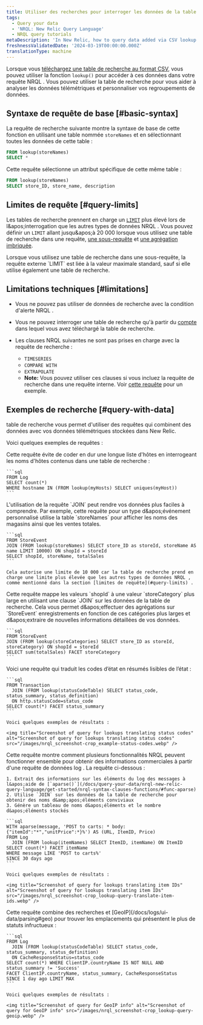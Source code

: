 ```yaml
---
title: Utiliser des recherches pour interroger les données de la table
tags:
  - Query your data
  - 'NRQL: New Relic Query Language'
  - NRQL query tutorials
metaDescription: 'In New Relic, how to query data added via CSV lookup tables.'
freshnessValidatedDate: '2024-03-19T00:00:00.000Z'
translationType: machine
---
```


Lorsque vous [téléchargez une table de recherche au format CSV](/docs/logs/ui-data/lookup-tables-ui), vous pouvez utiliser la fonction `lookup()` pour accéder à ces données dans votre requête NRQL . Vous pouvez utiliser la table de recherche pour vous aider à analyser les données télémétriques et personnaliser vos regroupements de données.

## Syntaxe de requête de base [#basic-syntax]

La requête de recherche suivante montre la syntaxe de base de cette fonction en utilisant une table nommée `storeNames` et en sélectionnant toutes les données de cette table :

```sql
FROM lookup(storeNames)
SELECT *
```

Cette requête sélectionne un attribut spécifique de cette même table :

```sql
FROM lookup(storeNames)
SELECT store_ID, store_name, description
```

## Limites de requête [#query-limits]

Les tables de recherche prennent en charge un [`LIMIT`](/docs/query-your-data/nrql-new-relic-query-language/get-started/nrql-syntax-clauses-functions/#sel-limit) plus élevé lors de l&amp;apos;interrogation que les autres types de données NRQL . Vous pouvez définir un `LIMIT` allant jusqu&amp;apos;à 20 000 lorsque vous utilisez une table de recherche dans une requête, [une sous-requête](/docs/query-your-data/nrql-new-relic-query-language/get-started/subqueries-in-nrql/) et [une agrégation imbriquée](/docs/query-your-data/nrql-new-relic-query-language/nrql-query-tutorials/nested-aggregation-make-ordered-computations-single-query/).

<Callout variant="tip">
  Lorsque vous utilisez une table de recherche dans une sous-requête, la requête externe `LIMIT` est liée à la valeur maximale standard, sauf si elle utilise également une table de recherche.
</Callout>

## Limitations techniques [#limitations]

* Vous ne pouvez pas utiliser de données de recherche avec la condition d&apos;alerte NRQL .

* Vous ne pouvez interroger une table de recherche qu&apos;à partir du [compte](/docs/accounts/accounts-billing/account-structure/new-relic-account-structure/#organization-accounts) dans lequel vous avez téléchargé la table de recherche.

* Les clauses NRQL suivantes ne sont pas prises en charge avec la requête de recherche :

  * `TIMESERIES`
  * `COMPARE WITH`
  * `EXTRAPOLATE`
  * <DNT>**Note:**</DNT> Vous pouvez utiliser ces clauses si vous incluez la requête de recherche dans une requête interne. Voir [cette requête](#item-ids) pour un exemple.

## Exemples de recherche [#query-with-data]

table de recherche vous permet d&apos;utiliser des requêtes qui combinent des données avec vos données télémétriques stockées dans New Relic.

Voici quelques exemples de requêtes :

<CollapserGroup>
  <Collapser id="avoid-hardcording" title="Évitez de coder en dur une longue liste d’hôtes">
    Cette requête évite de coder en dur une longue liste d&apos;hôtes en interrogeant les noms d&apos;hôtes contenus dans une table de recherche :

    ```sql
    FROM Log
    SELECT count(*)
    WHERE hostname IN (FROM lookup(myHosts) SELECT uniques(myHost))
    ```
  </Collapser>

  <Collapser id="using-join" title="requête utilisant JOIN">
    L&apos;utilisation de la requête `JOIN` peut rendre vos données plus faciles à comprendre. Par exemple, cette requête pour un type d&amp;apos;événement personnalisé utilise la table `storeNames` pour afficher les noms des magasins ainsi que les ventes totales.

    ```sql
    FROM StoreEvent
    JOIN (FROM lookup(storeNames) SELECT store_ID as storeId, storeName AS name LIMIT 10000) ON shopId = storeId
    SELECT shopId, storeName, totalSales
    ```

    Cela autorise une limite de 10 000 car la table de recherche prend en charge une limite plus élevée que les autres types de données NRQL , comme mentionné dans la section [limites de requête](#query-limits) .
  </Collapser>

  <Collapser id="map-values" title="Mapper les valeurs vers des catégories plus larges">
    Cette requête mappe les valeurs `shopId` à une valeur `storeCategory` plus large en utilisant une clause `JOIN` sur les données de la table de recherche. Cela vous permet d&amp;apos;effectuer des agrégations sur `StoreEvent` enregistrements en fonction de ces catégories plus larges et d&amp;apos;extraire de nouvelles informations détaillées de vos données.

    ```sql
    FROM StoreEvent
    JOIN (FROM lookup(storeCategories) SELECT store_ID as storeId, storeCategory) ON shopId = storeId
    SELECT sum(totalSales) FACET storeCategory
    ```
  </Collapser>

  <Collapser id="status-codes" title="Traduire les codes d'état">
    Voici une requête qui traduit les codes d’état en résumés lisibles de l’état :

    ```sql
    FROM Transaction
      JOIN (FROM lookup(statusCodeTable) SELECT status_code, status_summary, status_definition)
      ON http.statusCode=status_code
    SELECT count(*) FACET status_summary
    ```

    Voici quelques exemples de résultats :

    <img title="Screenshot of query for lookups translating status codes" alt="Screenshot of query for lookups translating status codes" src="/images/nrql_screenshot-crop_example-status-codes.webp" />
  </Collapser>

  <Collapser id="item-ids" title="Traduire les identifiants d'éléments">
    Cette requête montre comment plusieurs fonctionnalités NRQL peuvent fonctionner ensemble pour obtenir des informations commerciales à partir d&apos;une requête de données log . La requête ci-dessous :

    1. Extrait des informations sur les éléments du log des messages à l&apos;aide de [`aparse()`](/docs/query-your-data/nrql-new-relic-query-language/get-started/nrql-syntax-clauses-functions/#func-aparse)
    2. Utilise `JOIN` sur les données de la table de recherche pour obtenir des noms d&amp;apos;éléments conviviaux
    3. Génère un tableau de noms d&apos;éléments et le nombre d&apos;éléments stockés

    ```sql
    WITH aparse(message, 'POST to carts: * body: {"itemId":"*","unitPrice":*}%') AS (URL, ItemID, Price)
    FROM Log
      JOIN (FROM lookup(itemNames) SELECT ItemID, itemName) ON ItemID
    SELECT count(*) FACET itemName
    WHERE message LIKE 'POST to carts%'
    SINCE 30 days ago
    ```

    Voici quelques exemples de résultats :

    <img title="Screenshot of query for lookups translating item IDs" alt="Screenshot of query for lookups translating item IDs" src="/images/nrql_screenshot-crop_lookup-query-translate-item-ids.webp" />
  </Collapser>

  <Collapser id="geoip" title="Utilisez les informations géographiques pour analyser les emplacements">
    Cette requête combine des recherches et [GeoIP](/docs/logs/ui-data/parsing#geo) pour trouver les emplacements qui présentent le plus de statuts infructueux :

    ```sql
    FROM Log
      JOIN (FROM lookup(statusCodeTable) SELECT status_code, status_summary, status_definition)
      ON CacheResponseStatus=status_code
    SELECT count(*) WHERE ClientIP.countryName IS NOT NULL AND status_summary != 'Success'
    FACET ClientIP.countryName, status_summary, CacheResponseStatus
    SINCE 1 day ago LIMIT MAX
    ```

    Voici quelques exemples de résultats :

    <img title="Screenshot of query for GeoIP info" alt="Screenshot of query for GeoIP info" src="/images/nrql_screenshot-crop_lookup-query-geoip.webp" />
  </Collapser>
</CollapserGroup>
